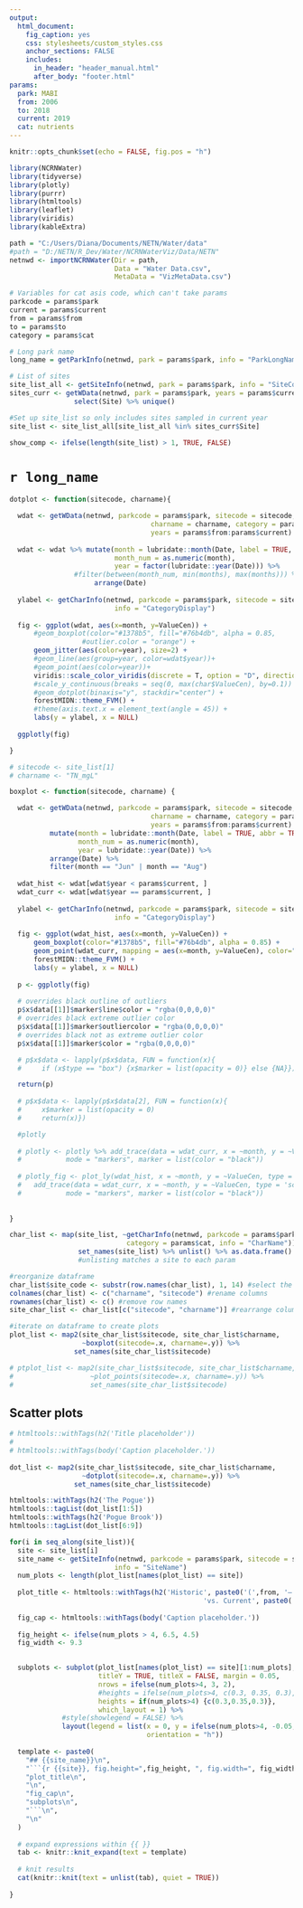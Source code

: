 ```yaml
---
output: 
  html_document:
    fig_caption: yes
    css: stylesheets/custom_styles.css
    anchor_sections: FALSE
    includes: 
      in_header: "header_manual.html" 
      after_body: "footer.html"
params:
  park: MABI
  from: 2006
  to: 2018
  current: 2019
  cat: nutrients
---
```

```r
knitr::opts_chunk$set(echo = FALSE, fig.pos = "h")
```

```r
library(NCRNWater)
library(tidyverse)
library(plotly)
library(purrr)
library(htmltools)
library(leaflet)
library(viridis)
library(kableExtra)
```

```r
path = "C:/Users/Diana/Documents/NETN/Water/data"
#path = "D:/NETN/R_Dev/Water/NCRNWaterViz/Data/NETN"
netnwd <- importNCRNWater(Dir = path, 
                          Data = "Water Data.csv", 
                          MetaData = "VizMetaData.csv")

```
```r
# Variables for cat asis code, which can't take params
parkcode = params$park
current = params$current
from = params$from
to = params$to
category = params$cat

# Long park name
long_name = getParkInfo(netnwd, park = params$park, info = "ParkLongName")

# List of sites
site_list_all <- getSiteInfo(netnwd, park = params$park, info = "SiteCode")
sites_curr <- getWData(netnwd, park = params$park, years = params$current) %>% 
                select(Site) %>% unique()

#Set up site_list so only includes sites sampled in current year
site_list <- site_list_all[site_list_all %in% sites_curr$Site] 

show_comp <- ifelse(length(site_list) > 1, TRUE, FALSE)

```

# `r long_name` {.tabset .tabset-fade .tabset-pills}

```r

dotplot <- function(sitecode, charname){

  wdat <- getWData(netnwd, parkcode = params$park, sitecode = sitecode, 
                                   charname = charname, category = params$cat,
                                   years = params$from:params$current)
  
  wdat <- wdat %>% mutate(month = lubridate::month(Date, label = TRUE, abbr = TRUE),
                          month_num = as.numeric(month),
                          year = factor(lubridate::year(Date))) %>% 
                #filter(between(month_num, min(months), max(months))) %>% 
                     arrange(Date)
  
  ylabel <- getCharInfo(netnwd, parkcode = params$park, sitecode = sitecode, charname = charname,
                          info = "CategoryDisplay")
  
  fig <- ggplot(wdat, aes(x=month, y=ValueCen)) +
      #geom_boxplot(color="#1378b5", fill="#76b4db", alpha = 0.85,
                  #outlier.color = "orange") +
      geom_jitter(aes(color=year), size=2) +
      #geom_line(aes(group=year, color=wdat$year))+
      #geom_point(aes(color=year))+
      viridis::scale_color_viridis(discrete = T, option = "D", direction=-1)+
      #scale_y_continuous(breaks = seq(0, max(char$ValueCen), by=0.1)) +
      #geom_dotplot(binaxis="y", stackdir="center") +
      forestMIDN::theme_FVM() +
      #theme(axis.text.x = element_text(angle = 45)) +
      labs(y = ylabel, x = NULL)
  
  ggplotly(fig)

}

```

```r

# sitecode <- site_list[1]
# charname <- "TN_mgL"

boxplot <- function(sitecode, charname) {

  wdat <- getWData(netnwd, parkcode = params$park, sitecode = sitecode, 
                                   charname = charname, category = params$cat,
                                   years = params$from:params$current) %>% 
          mutate(month = lubridate::month(Date, label = TRUE, abbr = TRUE),
                 month_num = as.numeric(month),
                 year = lubridate::year(Date)) %>% 
          arrange(Date) %>% 
          filter(month == "Jun" | month == "Aug")
  
  wdat_hist <- wdat[wdat$year < params$current, ] 
  wdat_curr <- wdat[wdat$year == params$current, ]
  
  ylabel <- getCharInfo(netnwd, parkcode = params$park, sitecode = sitecode, charname = charname,
                          info = "CategoryDisplay")
  
  fig <- ggplot(wdat_hist, aes(x=month, y=ValueCen)) +
      geom_boxplot(color="#1378b5", fill="#76b4db", alpha = 0.85) +
      geom_point(wdat_curr, mapping = aes(x=month, y=ValueCen), color="black") +
      forestMIDN::theme_FVM() +
      labs(y = ylabel, x = NULL)
      
  p <- ggplotly(fig)
  
  # overrides black outline of outliers
  p$x$data[[1]]$marker$line$color = "rgba(0,0,0,0)"
  # overrides black extreme outlier color
  p$x$data[[1]]$marker$outliercolor = "rgba(0,0,0,0)"
  # overrides black not as extreme outlier color
  p$x$data[[1]]$marker$color = "rgba(0,0,0,0)"

  # p$x$data <- lapply(p$x$data, FUN = function(x){
  #     if (x$type == "box") {x$marker = list(opacity = 0)} else {NA}})

  return(p)
  
  # p$x$data <- lapply(p$x$data[2], FUN = function(x){
  #     x$marker = list(opacity = 0)
  #     return(x)})

  #plotly
  
  # plotly <- plotly %>% add_trace(data = wdat_curr, x = ~month, y = ~ValueCen, type = 'scatter',
  #           mode = "markers", marker = list(color = "black"))
  
  # plotly_fig <- plot_ly(wdat_hist, x = ~month, y = ~ValueCen, type = "box") %>% 
  #   add_trace(data = wdat_curr, x = ~month, y = ~ValueCen, type = 'scatter',
  #           mode = "markers", marker = list(color = "black"))
  
  
}

```

```r

char_list <- map(site_list, ~getCharInfo(netnwd, parkcode = params$park, sitecode = ., 
                             category = params$cat, info = "CharName")) %>%  
                 set_names(site_list) %>% unlist() %>% as.data.frame() 
                 #unlisting matches a site to each param

#reorganize dataframe                 
char_list$site_code <- substr(row.names(char_list), 1, 14) #select the site code
colnames(char_list) <- c("charname", "sitecode") #rename columns
rownames(char_list) <- c() #remove row names
site_char_list <- char_list[c("sitecode", "charname")] #rearrange column order

#iterate on dataframe to create plots
plot_list <- map2(site_char_list$sitecode, site_char_list$charname, 
                  ~boxplot(sitecode=.x, charname=.y)) %>% 
                set_names(site_char_list$sitecode)

# ptplot_list <- map2(site_char_list$sitecode, site_char_list$charname, 
#                   ~plot_points(sitecode=.x, charname=.y)) %>% 
#                   set_names(site_char_list$sitecode)
```

## Scatter plots
```r
# htmltools::withTags(h2('Title placeholder'))
#                                                  
# htmltools::withTags(body('Caption placeholder.'))
  
dot_list <- map2(site_char_list$sitecode, site_char_list$charname, 
                  ~dotplot(sitecode=.x, charname=.y)) %>% 
                set_names(site_char_list$sitecode)

htmltools::withTags(h2('The Pogue'))
htmltools::tagList(dot_list[1:5])
htmltools::withTags(h2('Pogue Brook'))
htmltools::tagList(dot_list[6:9])

```

```r

for(i in seq_along(site_list)){
  site <- site_list[i]
  site_name <- getSiteInfo(netnwd, parkcode = params$park, sitecode = site, 
                          info = "SiteName")
  num_plots <- length(plot_list[names(plot_list) == site])
  
  plot_title <- htmltools::withTags(h2('Historic', paste0('(',from, '–', to,')'),
                                                'vs. Current', paste0('(',current,')'), 'Measurements'))
                                                 
  fig_cap <- htmltools::withTags(body('Caption placeholder.'))
  
  fig_height <- ifelse(num_plots > 4, 6.5, 4.5)
  fig_width <- 9.3

  
  subplots <- subplot(plot_list[names(plot_list) == site][1:num_plots],
                      titleY = TRUE, titleX = FALSE, margin = 0.05,
                      nrows = ifelse(num_plots>4, 3, 2),
                      #heights = ifelse(num_plots>4, c(0.3, 0.35, 0.3), c(0.3, 0.3))) %>% 
                      heights = if(num_plots>4) {c(0.3,0.35,0.3)}, 
                      which_layout = 1) %>% 
             #style(showlegend = FALSE) %>% 
             layout(legend = list(x = 0, y = ifelse(num_plots>4, -0.05, -0.08),
                                  orientation = "h"))
  
  template <- paste0(
    "## {{site_name}}\n",
    "```{r {{site}}, fig.height=",fig_height, ", fig.width=", fig_width,", echo = FALSE}\n",
    "plot_title\n",
    "\n",
    "fig_cap\n",
    "subplots\n",
    "```\n",
    "\n"
  )
  
  # expand expressions within {{ }}
  tab <- knitr::knit_expand(text = template)
  
  # knit results
  cat(knitr::knit(text = unlist(tab), quiet = TRUE))
  
}

```